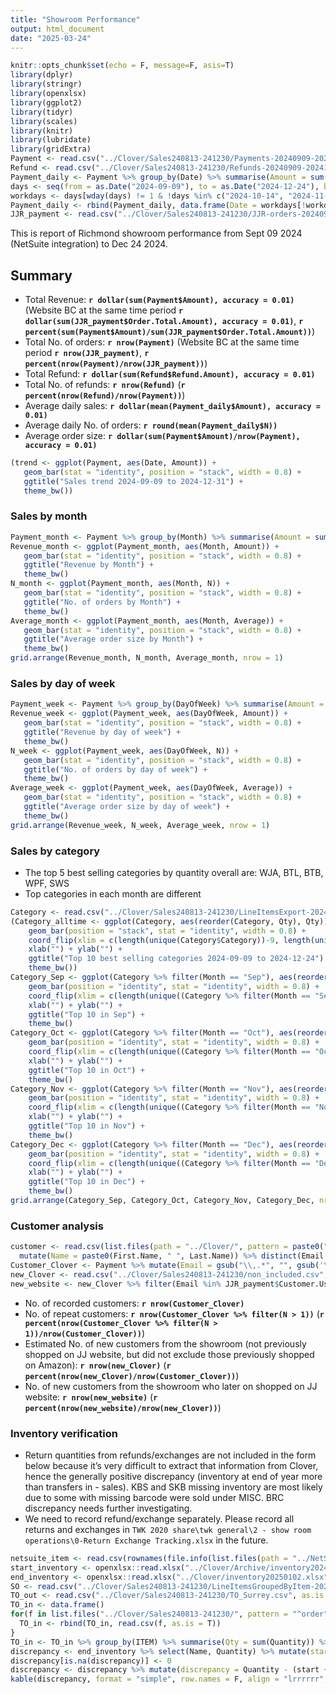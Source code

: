 ```yaml
---
title: "Showroom Performance"
output: html_document
date: "2025-03-24"
---
```


```r
knitr::opts_chunk$set(echo = F, message=F, asis=T)
library(dplyr)
library(stringr)
library(openxlsx)
library(ggplot2)
library(tidyr)
library(scales)
library(knitr)
library(lubridate)
library(gridExtra)
Payment <- read.csv("../Clover/Sales240813-241230/Payments-20240909-20241231.csv", as.is = T) %>% mutate(Date = as.Date(gsub(" .*", "", Payment.Date), format = "%d-%b-%Y"), Month = format(Date, "%b"), DayOfWeek = format(Date, "%a")) %>% filter(Result == "SUCCESS", Amount != 0) %>% select(Date, Month, DayOfWeek, Tender, Amount, Tax.Amount, Customer.Name, Payment.ID)
Refund <- read.csv("../Clover/Sales240813-241230/Refunds-20240909-20241231.csv", as.is = T) %>% mutate(Date = as.Date(gsub(" .*", "", Refund.Date), format = "%d-%b-%Y"), Month = format(Date, "%b"), DayOfWeek = format(Date, "%a")) %>% select(Date, Month, DayOfWeek, Refund.Amount, Refund.ID)
Payment_daily <- Payment %>% group_by(Date) %>% summarise(Amount = sum(Amount), N = n())
days <- seq(from = as.Date("2024-09-09"), to = as.Date("2024-12-24"), by = "days")
workdays <- days[wday(days) != 1 & !days %in% c("2024-10-14", "2024-11-11")]
Payment_daily <- rbind(Payment_daily, data.frame(Date = workdays[!workdays %in% Payment_daily$Date], Amount = 0, N = 0)) %>% arrange(Date)
JJR_payment <- read.csv("../Clover/Sales240813-241230/JJR-orders-20240909-20241224.csv", as.is = T) %>% distinct(Order.Number, .keep_all = T) %>% mutate(Date = as.Date(gsub(" .*", "", Order.Date))) %>% filter(Shipping.Zone == "Canada BC", Date < "2024-12-25")
```

This is report of Richmond showroom performance from Sept 09 2024 (NetSuite integration) to Dec 24 2024.  

## Summary

  * Total Revenue:  __`r dollar(sum(Payment$Amount), accuracy = 0.01)`__ (Website BC at the same time period __`r dollar(sum(JJR_payment$Order.Total.Amount), accuracy = 0.01)`__, __`r percent(sum(Payment$Amount)/sum(JJR_payment$Order.Total.Amount))`__)
  * Total No. of orders:  __`r nrow(Payment)`__ (Website BC at the same time period __`r nrow(JJR_payment)`__, __`r percent(nrow(Payment)/nrow(JJR_payment))`__)
  * Total Refund:  __`r dollar(sum(Refund$Refund.Amount), accuracy = 0.01)`__ 
  * Total No. of refunds:  __`r nrow(Refund)`__ (__`r percent(nrow(Refund)/nrow(Payment))`__)
  * Average daily sales:  __`r dollar(mean(Payment_daily$Amount), accuracy = 0.01)`__
  * Average daily No. of orders:  __`r round(mean(Payment_daily$N))`__
  * Average order size:  __`r dollar(sum(Payment$Amount)/nrow(Payment), accuracy = 0.01)`__ 

```r
(trend <- ggplot(Payment, aes(Date, Amount)) + 
   geom_bar(stat = "identity", position = "stack", width = 0.8) + 
   ggtitle("Sales trend 2024-09-09 to 2024-12-31") + 
   theme_bw())
```

### Sales by month
```r
Payment_month <- Payment %>% group_by(Month) %>% summarise(Amount = sum(Amount), N = n()) %>% mutate(Average = Amount/N, Month = factor(Month, level = c("Sep", "Oct", "Nov", "Dec")))
Revenue_month <- ggplot(Payment_month, aes(Month, Amount)) + 
   geom_bar(stat = "identity", position = "stack", width = 0.8) + 
   ggtitle("Revenue by Month") + 
   theme_bw()
N_month <- ggplot(Payment_month, aes(Month, N)) + 
   geom_bar(stat = "identity", position = "stack", width = 0.8) + 
   ggtitle("No. of orders by Month") + 
   theme_bw()
Average_month <- ggplot(Payment_month, aes(Month, Average)) + 
   geom_bar(stat = "identity", position = "stack", width = 0.8) + 
   ggtitle("Average order size by Month") + 
   theme_bw()
grid.arrange(Revenue_month, N_month, Average_month, nrow = 1)
```

### Sales by day of week
```r
Payment_week <- Payment %>% group_by(DayOfWeek) %>% summarise(Amount = sum(Amount), N = n()) %>% mutate(Average = Amount/N, DayOfWeek = factor(DayOfWeek, levels = c("Mon", "Tue", "Wed", "Thu", "Fri", "Sat")))
Revenue_week <- ggplot(Payment_week, aes(DayOfWeek, Amount)) + 
   geom_bar(stat = "identity", position = "stack", width = 0.8) + 
   ggtitle("Revenue by day of week") + 
   theme_bw()
N_week <- ggplot(Payment_week, aes(DayOfWeek, N)) + 
   geom_bar(stat = "identity", position = "stack", width = 0.8) + 
   ggtitle("No. of orders by day of week") + 
   theme_bw()
Average_week <- ggplot(Payment_week, aes(DayOfWeek, Average)) + 
   geom_bar(stat = "identity", position = "stack", width = 0.8) + 
   ggtitle("Average order size by day of week") + 
   theme_bw()
grid.arrange(Revenue_week, N_week, Average_week, nrow = 1)
```

### Sales by category

  * The top 5 best selling categories by quantity overall are: WJA, BTL, BTB, WPF, SWS
  * Top categories in each month are different

```r
Category <- read.csv("../Clover/Sales240813-241230/LineItemsExport-20240909-20241231.csv", as.is = T)%>% mutate(Month = format(as.Date(gsub(" .*", "", Line.Item.Date), format = "%d-%b-%Y"), "%b"), Category = gsub("-.*", "", Item.Name)) %>% filter(Order.Payment.State == "Paid") %>% group_by(Category, Month) %>% summarise(Qty = n()) %>% arrange(Month, desc(Qty))
(Category_alltime <- ggplot(Category, aes(reorder(Category, Qty), Qty)) + 
    geom_bar(position = "stack", stat = "identity", width = 0.8) + 
    coord_flip(xlim = c(length(unique(Category$Category))-9, length(unique(Category$Category)))) + 
    xlab("") + ylab("") + 
    ggtitle("Top 10 best selling categories 2024-09-09 to 2024-12-24") +
    theme_bw())
Category_Sep <- ggplot(Category %>% filter(Month == "Sep"), aes(reorder(Category, Qty), Qty)) + 
    geom_bar(position = "identity", stat = "identity", width = 0.8) + 
    coord_flip(xlim = c(length(unique((Category %>% filter(Month == "Sep"))$Category))-9, length(unique((Category %>% filter(Month == "Sep"))$Category)))) + 
    xlab("") + ylab("") + 
    ggtitle("Top 10 in Sep") +
    theme_bw()
Category_Oct <- ggplot(Category %>% filter(Month == "Oct"), aes(reorder(Category, Qty), Qty)) + 
    geom_bar(position = "identity", stat = "identity", width = 0.8) + 
    coord_flip(xlim = c(length(unique((Category %>% filter(Month == "Oct"))$Category))-9, length(unique((Category %>% filter(Month == "Oct"))$Category)))) + 
    xlab("") + ylab("") + 
    ggtitle("Top 10 in Oct") +
    theme_bw()
Category_Nov <- ggplot(Category %>% filter(Month == "Nov"), aes(reorder(Category, Qty), Qty)) + 
    geom_bar(position = "identity", stat = "identity", width = 0.8) + 
    coord_flip(xlim = c(length(unique((Category %>% filter(Month == "Nov"))$Category))-9, length(unique((Category %>% filter(Month == "Nov"))$Category)))) + 
    xlab("") + ylab("") + 
    ggtitle("Top 10 in Nov") +
    theme_bw()
Category_Dec <- ggplot(Category %>% filter(Month == "Dec"), aes(reorder(Category, Qty), Qty)) + 
    geom_bar(position = "identity", stat = "identity", width = 0.8) + 
    coord_flip(xlim = c(length(unique((Category %>% filter(Month == "Dec"))$Category))-9, length(unique((Category %>% filter(Month == "Dec"))$Category)))) + 
    xlab("") + ylab("") + 
    ggtitle("Top 10 in Dec") +
    theme_bw()
grid.arrange(Category_Sep, Category_Oct, Category_Nov, Category_Dec, nrow = 2)
```

### Customer analysis

```r
customer <- read.csv(list.files(path = "../Clover/", pattern = paste0("Customers-", format(Sys.Date(), "%Y%m%d")), full.names = T), as.is = T) %>%
  mutate(Name = paste0(First.Name, " ", Last.Name)) %>% distinct(Email.Address, .keep_all = T) %>% filter(Name != " ", Email.Address != "") %>% `row.names<-`(.[, "Name"])
Customer_Clover <- Payment %>% mutate(Email = gsub("\\,.*", "", gsub('\\"', "", customer[Customer.Name, "Email.Address"]))) %>% group_by(Email) %>% summarise(N = n()) %>% filter(!is.na(Email))
new_Clover <- read.csv("../Clover/Sales240813-241230/non_included.csv", as.is = T) %>% filter(Email %in% Customer_Clover$Email)
new_website <- new_Clover %>% filter(Email %in% JJR_payment$Customer.User.Email)
```

  * No. of recorded customers: __`r nrow(Customer_Clover)`__
  * No. of repeat customers: __`r nrow(Customer_Clover %>% filter(N > 1))`__ (__`r percent(nrow(Customer_Clover %>% filter(N > 1))/nrow(Customer_Clover))`__)
  * Estimated No. of new customers from the showroom (not previously shopped on JJ website, but did not exclude those previously shopped on Amazon): __`r nrow(new_Clover)`__ (__`r percent(nrow(new_Clover)/nrow(Customer_Clover))`__) 
  * No. of new customers from the showroom who later on shopped on JJ website: __`r nrow(new_website)`__ (__`r percent(nrow(new_website)/nrow(new_Clover))`__)
  
### Inventory verification

  * Return quantities from refunds/exchanges are not included in the form below because it's very difficult to extract that information from Clover, hence the generally positive discrepancy (inventory at end of year more than transfers in - sales). KBS and SKB missing inventory are most likely due to some with missing barcode were sold under MISC. BRC discrepancy needs further investigating. 
  * We need to record refund/exchange separately. Please record all returns and exchanges in `TWK 2020 share\twk general\2 - show room operations\0-Return Exchange Tracking.xlsx` in the future. 


```r
netsuite_item <- read.csv(rownames(file.info(list.files(path = "../NetSuite/", pattern = "Items_All_", full.names = TRUE)) %>% filter(mtime == max(mtime))), as.is = T)
start_inventory <- openxlsx::read.xlsx("../Clover/Archive/inventory20240909.xlsx", sheet = "Items") %>% filter(Name %in% netsuite_item$Name) %>% mutate(Quantity = ifelse(Quantity < 0, 0, Quantity)) %>% `row.names<-`(.[, "Name"])
end_inventory <- openxlsx::read.xlsx("../Clover/inventory20250102.xlsx", sheet = "Items") %>% filter(Name %in% netsuite_item$Name) %>% mutate(Quantity = ifelse(Quantity < 0, 0, Quantity)) %>% `row.names<-`(.[, "Name"])
SO <- read.csv("../Clover/Sales240813-241230/LineItemsGroupedByItem-20240909-20241231.csv", as.is = T) %>% group_by(Item.Name) %>% summarise(Qty = sum(X..of.Items.Sold)) %>% as.data.frame() %>% `row.names<-`(.[, "Item.Name"]) 
TO_out <- read.csv("../Clover/Sales240813-241230/TO_Surrey.csv", as.is = T) %>% `row.names<-`(.[, "ITEM"])
TO_in <- data.frame()
for(f in list.files("../Clover/Sales240813-241230/", pattern = "^order", full.names = T)){
  TO_in <- rbind(TO_in, read.csv(f, as.is = T))
}
TO_in <- TO_in %>% group_by(ITEM) %>% summarise(Qty = sum(Quantity)) %>% as.data.frame() %>% `row.names<-`(.[, "ITEM"]) 
discrepancy <- end_inventory %>% select(Name, Quantity) %>% mutate(start = start_inventory[Name, "Quantity"], TO_in = TO_in[Name, "Qty"], TO_out = TO_out[Name, "Quantity"], SO = SO[Name, "Qty"])
discrepancy[is.na(discrepancy)] <- 0
discrepancy <- discrepancy %>% mutate(discrepancy = Quantity - (start + TO_in -TO_out - SO)) %>% arrange(desc(abs(discrepancy))) %>% filter(discrepancy < -3 | discrepancy > 5)
kable(discrepancy, format = "simple", row.names = F, align = "lrrrrrr", caption = "List of items with discrepancy < -3 or > 5")
```
